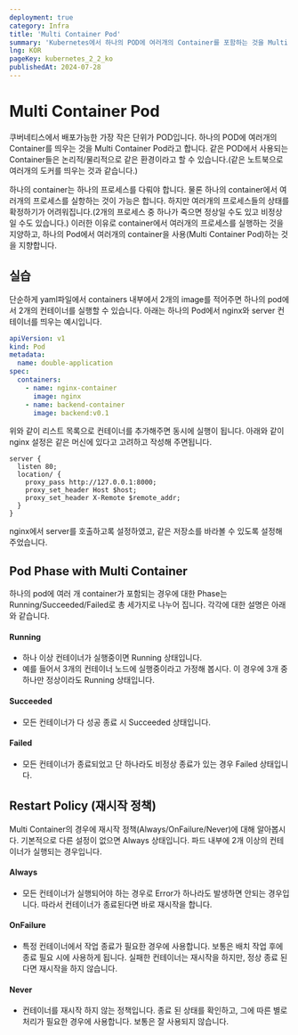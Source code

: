 ```yaml
---
deployment: true
category: Infra
title: 'Multi Container Pod'
summary: 'Kubernetes에서 하나의 POD에 여러개의 Container를 포함하는 것을 Multi Container Pod라고 합니다.'
lng: KOR
pageKey: kubernetes_2_2_ko
publishedAt: 2024-07-28
---
```


# Multi Container Pod

쿠버네티스에서 배포가능한 가장 작은 단위가 POD입니다. 하나의 POD에 여러개의 Container를 띄우는 것을 Multi Container Pod라고 합니다. 같은 POD에서 사용되는 Container들은 논리적/물리적으로 같은 환경이라고 할 수 있습니다.(같은 노트북으로 여러개의 도커를 띄우는 것과 같습니다.)



하나의 container는 하나의 프로세스를 다뤄야 합니다. 물론 하나의 container에서 여러개의 프로세스를 실항하는 것이 가능은 합니다. 하지만 여러개의 프로세스들의 상태를 확정하기가 어려워집니다.(2개의 프로세스 중 하나가 죽으면 정상일 수도 있고 비정상 일 수도 있습니다.) 이러한 이유로 container에서 여러개의 프로세스를 실행하는 것을 지양하고, 하나의 Pod에서 여러개의 container을 사용(Multi Container Pod)하는 것을 지향합니다.

## 실습

단순하게 yaml파일에서 containers 내부에서 2개의 image를 적어주면 하나의 pod에서 2개의 컨테이너를 실행할 수 있습니다. 아래는 하나의 Pod에서 nginx와 server 컨테이너를 띄우는 예시입니다.

```yaml title="yaml" showLineNumbers
apiVersion: v1
kind: Pod
metadata:
  name: double-application
spec:
  containers:
    - name: nginx-container
      image: nginx
    - name: backend-container
      image: backend:v0.1
```

위와 같이 리스트 목록으로 컨테이너를 추가해주면 동시에 실행이 됩니다. 아래와 같이 nginx 설정은 같은 머신에 있다고 고려하고 작성해 주면됩니다.

```nginx title="nginx" showLineNumbers
server {
  listen 80;
  location/ {
    proxy_pass http://127.0.0.1:8000;
    proxy_set_header Host $host;
    proxy_set_header X-Remote $remote_addr;
  }
}
```

nginx에서 server를 호출하고록 설정하였고, 같은 저장소를 바라볼 수 있도록 설정해 주었습니다.

## Pod Phase with Multi Container

하나의 pod에 여러 개 container가 포함되는 경우에 대한 Phase는 Running/Succeeded/Failed로 총 세가지로 나누어 집니다. 각각에 대한 설명은 아래와 같습니다.

#### Running

- 하나 이상 컨테이너가 실행중이면 Running 상태입니다.
- 예를 들어서 3개의 컨테이너 노드에 실행중이라고 가정해 봅시다. 이 경우에 3개 중 하나만 정상이라도 Running 상태입니다.

#### Succeeded

- 모든 컨테이너가 다 성공 종료 시 Succeeded 상태입니다.

#### Failed

- 모든 컨테이너가 종료되었고 단 하나라도 비정상 종료가 있는 경우 Failed 상태입니다.

## Restart Policy (재시작 정책)

Multi Container의 경우에 재시작 정책(Always/OnFailure/Never)에 대해 알아봅시다. 기본적으로 다른 설정이 없으면 Always 상태입니다. 파드 내부에 2개 이상의 컨테이너가 실행되는 경우입니다.

#### Always

- 모든 컨테이너가 실행되어야 하는 경우로 Error가 하나라도 발생하면 안되는 경우입니다. 따라서 컨테이너가 종료된다면 바로 재시작을 합니다.

#### OnFailure

- 특정 컨테이너에서 작업 종료가 필요한 경우에 사용합니다. 보통은 배치 작업 후에 종료 필요 시에 사용하게 됩니다. 실패한 컨테이너는 재시작을 하지만, 정상 종료 된다면 재시작을 하지 않습니다.

#### Never

- 컨테이너를 재시작 하지 않는 정책입니다. 종료 된 상태를 확인하고, 그에 따른 별로 처리가 필요한 경우에 사용합니다. 보통은 잘 사용되지 않습니다.


